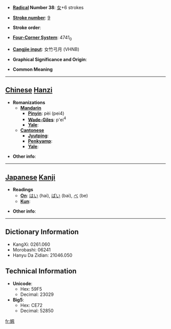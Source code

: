 * '''[[Wiktionary:Chinese radical index| Radical]] Number 38''': [[Wiktionary:Chinese radical index 女|女]]+6 strokes

* '''[[Wiktionary:Chinese total strokes index|Stroke number]]''': [[Wiktionary:Chinese total strokes index 9|9]]

* '''Stroke order''': 

* '''[[Wiktionary:Chinese four corner index|Four-Corner System]]''': 4741<sub>0</sub>

* '''[[Wiktionary:Chinese Cangjie index|Cangjie input]]''': 女竹弓月 (VHNB)

* '''Graphical Significance and Origin''': 

* '''Common Meaning'''

----

== [[Chinese]] [[Hanzi]] ==

* '''Romanizations'''
** '''[[Mandarin]]'''
*** '''[[Pinyin]]''': pèi (pei4)
*** '''[[Wade-Giles]]''': p'ei<sup>4</sup>
*** '''[[Yale]]''': 
** '''[[Cantonese]]'''
*** '''[[Jyutping]]''':
*** '''[[Penkyamp]]''': 
*** '''[[Yale]]''': 

* '''Other info''': 

----

== [[Japanese]] [[Kanji]] ==

* '''Readings'''
** '''[[On]]''': [[はい]] (hai), [[ばい]] (bai), [[べ]] (be)
** '''[[Kun]]''': 

* '''Other info''':  

----

== Dictionary Information ==

* KangXi: 0261.060
* Morobashi: 06241
* Hanyu Da Zidian: 21046.050

== Technical Information ==

* '''Unicode''':
** Hex: 59F5
** Decimal: 23029
* '''Big5''':
** Hex: CE72
** Decimal: 52850

[[fr:姵]]
